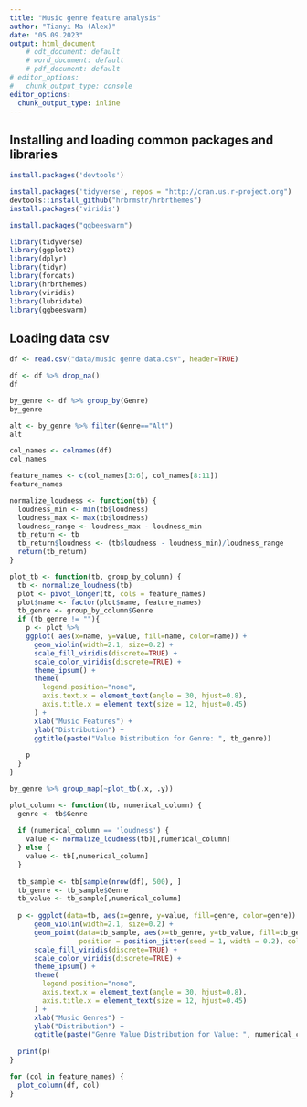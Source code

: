 ---
title: "Music genre feature analysis"
author: "Tianyi Ma (Alex)"
date: "05.09.2023"
output: html_document
    # odt_document: default
    # word_document: default
    # pdf_document: default
# editor_options:
#   chunk_output_type: console
editor_options: 
  chunk_output_type: inline
---

## Installing and loading common packages and libraries

```{r}
install.packages('devtools')
```

```{r}
install.packages('tidyverse', repos = "http://cran.us.r-project.org")
devtools::install_github("hrbrmstr/hrbrthemes")
install.packages('viridis')
```

```{r}
install.packages("ggbeeswarm")
```

```{r}
library(tidyverse)
library(ggplot2)
library(dplyr)
library(tidyr)
library(forcats)
library(hrbrthemes)
library(viridis)
library(lubridate)
library(ggbeeswarm)
```

## Loading data csv

```{r}
df <- read.csv("data/music genre data.csv", header=TRUE)
```

```{r}
df <- df %>% drop_na()
df
```


```{r}
by_genre <- df %>% group_by(Genre)
by_genre
```


```{r}
alt <- by_genre %>% filter(Genre=="Alt")
alt
```


```{r}
col_names <- colnames(df)
col_names
```

```{r}
feature_names <- c(col_names[3:6], col_names[8:11])
feature_names
```

```{r}
normalize_loudness <- function(tb) {
  loudness_min <- min(tb$loudness)
  loudness_max <- max(tb$loudness)
  loudness_range <- loudness_max - loudness_min
  tb_return <- tb
  tb_return$loudness <- (tb$loudness - loudness_min)/loudness_range
  return(tb_return)
}
```


```{r}
plot_tb <- function(tb, group_by_column) {
  tb <- normalize_loudness(tb)
  plot <- pivot_longer(tb, cols = feature_names)
  plot$name <- factor(plot$name, feature_names)
  tb_genre <- group_by_column$Genre
  if (tb_genre != ""){
    p <- plot %>%
    ggplot( aes(x=name, y=value, fill=name, color=name)) +
      geom_violin(width=2.1, size=0.2) +
      scale_fill_viridis(discrete=TRUE) +
      scale_color_viridis(discrete=TRUE) +
      theme_ipsum() +
      theme(
        legend.position="none",
        axis.text.x = element_text(angle = 30, hjust=0.8),
        axis.title.x = element_text(size = 12, hjust=0.45)
      ) +
      xlab("Music Features") +
      ylab("Distribution") +
      ggtitle(paste("Value Distribution for Genre: ", tb_genre))
  
    p
  }
}
```

```{r}
by_genre %>% group_map(~plot_tb(.x, .y))
```

```{r}
plot_column <- function(tb, numerical_column) {
  genre <- tb$Genre
  
  if (numerical_column == 'loudness') {
    value <- normalize_loudness(tb)[,numerical_column]
  } else {
    value <- tb[,numerical_column]
  }
  
  tb_sample <- tb[sample(nrow(df), 500), ]
  tb_genre <- tb_sample$Genre
  tb_value <- tb_sample[,numerical_column]
  
  p <- ggplot(data=tb, aes(x=genre, y=value, fill=genre, color=genre)) +
      geom_violin(width=2.1, size=0.2) +
      geom_point(data=tb_sample, aes(x=tb_genre, y=tb_value, fill=tb_genre), 
                 position = position_jitter(seed = 1, width = 0.2), color='grey', alpha=0.65) +
      scale_fill_viridis(discrete=TRUE) +
      scale_color_viridis(discrete=TRUE) +
      theme_ipsum() +
      theme(
        legend.position="none",
        axis.text.x = element_text(angle = 30, hjust=0.8),
        axis.title.x = element_text(size = 12, hjust=0.45)
      ) +
      xlab("Music Genres") +
      ylab("Distribution") +
      ggtitle(paste("Genre Value Distribution for Value: ", numerical_column))
  
  print(p)
}
```


```{r}
for (col in feature_names) {
  plot_column(df, col)
}
```












